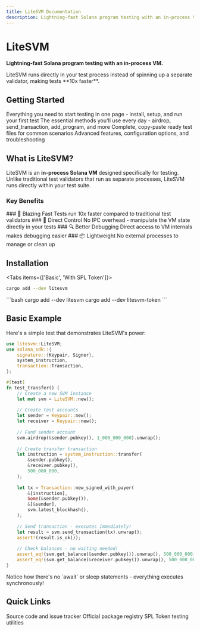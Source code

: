 ```yaml
---
title: LiteSVM Documentation
description: Lightning-fast Solana program testing with an in-process VM
---
```



# LiteSVM

**Lightning-fast Solana program testing with an in-process VM.**

<Callout type="info">
  LiteSVM runs directly in your test process instead of spinning up a separate validator, making tests **10x faster**.
</Callout>

## Getting Started

<Cards>
  <Card title="⚡ Quick Start" href="/docs/quickstart">
    Everything you need to start testing in one page - install, setup, and run your first test
  </Card>
  <Card title="🔧 Core API" href="/docs/core-api">
    The essential methods you'll use every day - airdrop, send_transaction, add_program, and more
  </Card>
  <Card title="📝 Examples" href="/docs/examples">
    Complete, copy-paste ready test files for common scenarios
  </Card>
  <Card title="📚 Reference" href="/docs/reference">
    Advanced features, configuration options, and troubleshooting
  </Card>
</Cards>

## What is LiteSVM?

LiteSVM is an **in-process Solana VM** designed specifically for testing. Unlike traditional test validators that run as separate processes, LiteSVM runs directly within your test suite.

### Key Benefits

<Steps>
<Step>
  ### 🚀 Blazing Fast
  Tests run 10x faster compared to traditional test validators
</Step>

<Step>
  ### 🎯 Direct Control
  No IPC overhead - manipulate the VM state directly in your tests
</Step>

<Step>
  ### 🔍 Better Debugging
  Direct access to VM internals makes debugging easier
</Step>

<Step>
  ### 📦 Lightweight
  No external processes to manage or clean up
</Step>
</Steps>

## Installation

<Tabs items={['Basic', 'With SPL Token']}>
<Tab value="Basic">
```bash
cargo add --dev litesvm
```
</Tab>

<Tab value="With SPL Token">
```bash
cargo add --dev litesvm
cargo add --dev litesvm-token
```
</Tab>
</Tabs>

## Basic Example

Here's a simple test that demonstrates LiteSVM's power:

```rust title="tests/basic_test.rs"
use litesvm::LiteSVM;
use solana_sdk::{
    signature::{Keypair, Signer},
    system_instruction,
    transaction::Transaction,
};

#[test]
fn test_transfer() {
    // Create a new SVM instance
    let mut svm = LiteSVM::new();
    
    // Create test accounts
    let sender = Keypair::new();
    let receiver = Keypair::new();
    
    // Fund sender account
    svm.airdrop(&sender.pubkey(), 1_000_000_000).unwrap();
    
    // Create transfer transaction
    let instruction = system_instruction::transfer(
        &sender.pubkey(),
        &receiver.pubkey(),
        500_000_000,
    );
    
    let tx = Transaction::new_signed_with_payer(
        &[instruction],
        Some(&sender.pubkey()),
        &[&sender],
        svm.latest_blockhash(),
    );
    
    // Send transaction - executes immediately!
    let result = svm.send_transaction(tx).unwrap();
    assert!(result.is_ok());
    
    // Check balances - no waiting needed!
    assert_eq!(svm.get_balance(&sender.pubkey()).unwrap(), 500_000_000);
    assert_eq!(svm.get_balance(&receiver.pubkey()).unwrap(), 500_000_000);
}
```

<Callout>
  Notice how there's no `await` or sleep statements - everything executes synchronously!
</Callout>

## Quick Links

<Cards>
  <Card title="GitHub Repository" href="https://github.com/LiteSVM/litesvm">
    Source code and issue tracker
  </Card>
  <Card title="Crates.io" href="https://crates.io/crates/litesvm">
    Official package registry
  </Card>
  <Card title="Token Support" href="https://crates.io/crates/litesvm-token">
    SPL Token testing utilities
  </Card>
</Cards>